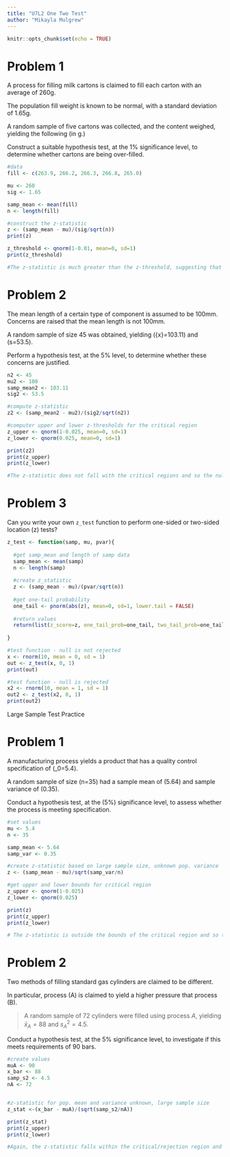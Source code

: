 ```yaml
---
title: "U7L2 One Two Test"
author: "Mikayla Mulgrew"
---
```


```r
knitr::opts_chunk$set(echo = TRUE)
```
# Problem 1

A process for filling milk cartons is claimed to fill each carton with an average of 260g.

The population fill weight is known to be normal, with a standard deviation of 1.65g.

A random sample of five cartons was collected, and the content weighed, yielding the following (in g.)

Construct a suitable hypothesis test, at the 1% significance level, to determine whether cartons are being over-filled.

```r
#data
fill <- c(263.9, 266.2, 266.3, 266.8, 265.0)

mu <- 260
sig <- 1.65

samp_mean <- mean(fill)
n <- length(fill)

#construct the z-statistic
z <- (samp_mean - mu)/(sig/sqrt(n))
print(z)

z_threshold <- qnorm(1-0.01, mean=0, sd=1)
print(z_threshold)

#The z-statistic is much greater than the z-threshold, suggesting that the cartons are overfilled
```

# Problem 2

The mean length of a certain type of component is assumed to be 100mm. Concerns are raised that the mean length is not 100mm.

A random sample of size 45 was obtained, yielding \(\bar{x}=103.11\) and \(s=53.5\).

Perform a hypothesis test, at the 5% level, to determine whether these concerns are justified.

```r

n2 <- 45
mu2 <- 100
samp_mean2 <- 103.11
sig2 <- 53.5

#compute z-statistic
z2 <- (samp_mean2 - mu2)/(sig2/sqrt(n2))

#computer upper and lower z-thresholds for the critical region
z_upper <- qnorm(1-0.025, mean=0, sd=1)
z_lower <- qnorm(0.025, mean=0, sd=1)

print(z2)
print(z_upper)
print(z_lower)

#The z-statistic does not fall with the critical regions and so the null hypothesis is not rejected

```
# Problem 3

Can you write your own `z_test` function to perform one-sided or two-sided location (z) tests?

```r

z_test <- function(samp, mu, pvar){
  
  #get samp_mean and length of samp data
  samp_mean <- mean(samp)
  n <- length(samp)
  
  #create z_statistic
  z <- (samp_mean - mu)/(pvar/sqrt(n))
  
  #get one-tail probability
  one_tail <- pnorm(abs(z), mean=0, sd=1, lower.tail = FALSE)
  
  #return values
  return(list(z_score=z, one_tail_prob=one_tail, two_tail_prob=one_tail*2))
  
}

#test function - null is not rejected
x <- rnorm(10, mean = 0, sd = 1)
out <- z_test(x, 0, 1)
print(out)

#test function - null is rejected
x2 <- rnorm(10, mean = 1, sd = 1)
out2 <- z_test(x2, 0, 1) 
print(out2)


```

Large Sample Test Practice

# Problem 1

A manufacturing process yields a product that has a quality control specification of \(\mu_0=5.4\).

A random sample of size \(n=35\) had a sample mean of \(5.64\) and sample variance of \(0.35\).

Conduct a hypothesis test, at the \(5%\) significance level, to assess whether the process is meeting specification.

```r

#set values
mu <- 5.4
n <- 35

samp_mean <- 5.64
samp_var <- 0.35

#create z-statistic based on large sample size, unknown pop. variance
z <- (samp_mean - mu)/sqrt(samp_var/n)

#get upper and lower bounds for critical region
z_upper <- qnorm(1-0.025)
z_lower <- qnorm(0.025)

print(z)
print(z_upper)
print(z_lower)

# The z-statistic is outside the bounds of the critical region and so the null hypothesis is rejected. 

```

# Problem 2

Two methods of filling standard gas cylinders are claimed to be different.

In particular, process \(A\) is claimed to yield a higher pressure that process \(B\).

> A random sample of 72 cylinders were filled using process $A$, yielding $\bar{x}_A = 88$ and $s_A^2 = 4.5$.

Conduct a hypothesis test, at the 5% significance level, to investigate if this meets requirements of 90 bars.

```r

#create values
muA <- 90
x_bar <- 88
samp_s2 <- 4.5
nA <- 72


#z-statistic for pop. mean and variance unknown, large sample size
z_stat <-(x_bar - muA)/(sqrt(samp_s2/nA))

print(z_stat)
print(z_upper)
print(z_lower)

#Again, the z-statistic falls within the critical/rejection region and the null hypothesis would be rejected, suggesting that sample A does not meet the requirement of 90 bars. 

```